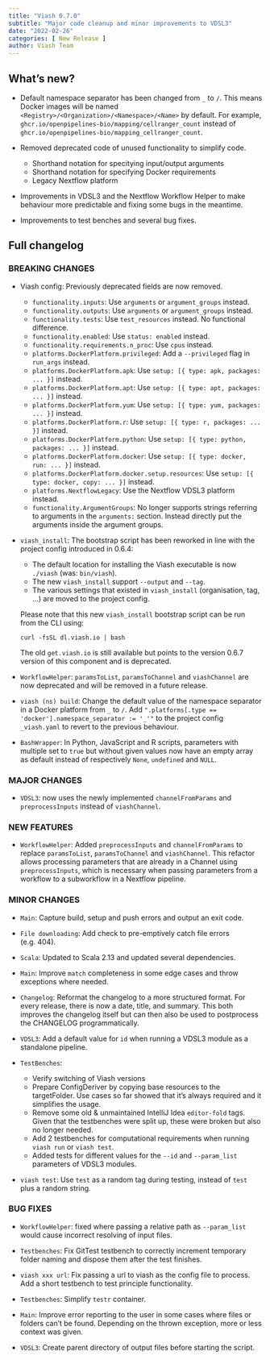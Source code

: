 ```yaml
---
title: "Viash 0.7.0"
subtitle: "Major code cleanup and minor improvements to VDSL3"
date: "2022-02-26"
categories: [ New Release ]
author: Viash Team
---
```


## What's new?

* Default namespace separator has been changed from `_` to `/`. This means 
  Docker images will be named `<Registry>/<Organization>/<Namespace>/<Name>`
  by default. For example, `ghcr.io/openpipelines-bio/mapping/cellranger_count`
  instead of `ghcr.io/openpipelines-bio/mapping_cellranger_count`.

* Removed deprecated code of unused functionality to simplify code.
  - Shorthand notation for specitying input/output arguments
  - Shorthand notation for specifying Docker requirements
  - Legacy Nextflow platform

* Improvements in VDSL3 and the Nextflow Workflow Helper to make behaviour
  more predictable and fixing some bugs in the meantime.

* Improvements to test benches and several bug fixes.

## Full changelog

### BREAKING CHANGES

* Viash config: Previously deprecated fields are now removed.
  - `functionality.inputs`: Use `arguments` or `argument_groups` instead.
  - `functionality.outputs`: Use `arguments` or `argument_groups` instead.
  - `functionality.tests`: Use `test_resources` instead. No functional difference.
  - `functionality.enabled`: Use `status: enabled` instead.
  - `functionality.requirements.n_proc`: Use `cpus` instead.
  - `platforms.DockerPlatform.privileged`: Add a `--privileged` flag in `run_args` instead.
  - `platforms.DockerPlatform.apk`: Use `setup: [{ type: apk, packages: ... }]` instead.
  - `platforms.DockerPlatform.apt`: Use `setup: [{ type: apt, packages: ... }]` instead.
  - `platforms.DockerPlatform.yum`: Use `setup: [{ type: yum, packages: ... }]` instead.
  - `platforms.DockerPlatform.r`: Use `setup: [{ type: r, packages: ... }]` instead.
  - `platforms.DockerPlatform.python`: Use `setup: [{ type: python, packages: ... }]` instead.
  - `platforms.DockerPlatform.docker`: Use `setup: [{ type: docker, run: ... }]` instead.
  - `platforms.DockerPlatform.docker.setup.resources`: Use `setup: [{ type: docker, copy: ... }]` instead.
  - `platforms.NextflowLegacy`: Use the Nextflow VDSL3 platform instead.
  - `functionality.ArgumentGroups`: No longer supports strings referring to arguments in the `arguments:` section.
    Instead directly put the arguments inside the argument groups.

* `viash_install`: The bootstrap script has been reworked in line with the project config introduced in 0.6.4:

    * The default location for installing the Viash executable is now `./viash` (was: `bin/viash`).
    * The new `viash_install` support `--output` and `--tag`.
    * The various settings that existed in `viash_install` (organisation, tag, ...) are moved to the project config.

  Please note that this new `viash_install` bootstrap script can be run from the CLI using:

    ```
    curl -fsSL dl.viash.io | bash
    ```
  The old `get.viash.io` is still available but points to the version 0.6.7 version of this component and is deprecated.

* `WorkflowHelper`: `paramsToList`, `paramsToChannel` and `viashChannel` are now deprecated and will be removed in a future release.

* `viash (ns) build`: Change the default value of the namespace separator in a Docker platform from `_` to `/`. 
  Add `".platforms[.type == 'docker'].namespace_separator := '_'"` to the project config `_viash.yaml` to revert to the previous behaviour.

* `BashWrapper`: In Python, JavaScript and R scripts, parameters with multiple set to `true` but without given values now have an empty array as default instead of respectively `None`, `undefined` and `NULL`.

### MAJOR CHANGES

* `VDSL3`: now uses the newly implemented `channelFromParams` and `preprocessInputs` instead of `viashChannel`.

### NEW FEATURES

* `WorkflowHelper`: Added `preprocessInputs` and `channelFromParams` to replace `paramsToList`, `paramsToChannel` and `viashChannel`. This refactor allows processing parameters that are already in a Channel using `preprocessInputs`, which is necessary when passing parameters from a workflow to a subworkflow in a Nextflow pipeline.

### MINOR CHANGES

* `Main`: Capture build, setup and push errors and output an exit code.

* `File downloading`: Add check to pre-emptively catch file errors (e.g. 404).

* `Scala`: Updated to Scala 2.13 and updated several dependencies.

* `Main`: Improve `match` completeness in some edge cases and throw exceptions where needed.

* `Changelog`: Reformat the changelog to a more structured format.
  For every release, there is now a date, title, and summary.
  This both improves the changelog itself but can then also be used to postprocess the CHANGELOG programmatically.

* `VDSL3`: Add a default value for `id` when running a VDSL3 module as a standalone pipeline.

* `TestBenches`:
  - Verify switching of Viash versions
  - Prepare ConfigDeriver by copying base resources to the targetFolder. Use cases so far showed that it's always required and it simplifies the usage.
  - Remove some old & unmaintained IntelliJ Idea `editor-fold` tags. Given that the testbenches were split up, these were broken but also no longer needed.
  - Add 2 testbenches for computational requirements when running `viash run` or `viash test`.
  - Added tests for different values for the `--id` and `--param_list` parameters of VDSL3 modules.

* `viash test`: Use `test` as a random tag during testing, instead of `test` plus a random string.

### BUG FIXES

* `WorkflowHelper`: fixed where passing a relative path as `--param_list` would cause incorrect resolving of input files.

* `Testbenches`: Fix GitTest testbench to correctly increment temporary folder naming and dispose them after the test finishes.

* `viash xxx url`: Fix passing a url to viash as the config file to process. Add a short testbench to test principle functionality.

* `Testbenches`: Simplify `testr` container.

* `Main`: Improve error reporting to the user in some cases where files or folders can't be found. Depending on the thrown exception, more or less context was given.

* `VDSL3`: Create parent directory of output files before starting the script.

